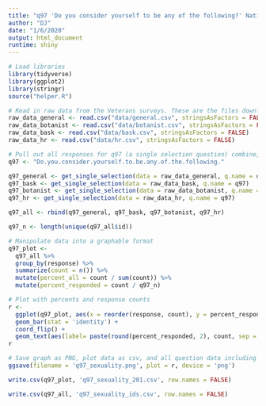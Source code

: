 ```yaml
---
title: "q97 'Do you consider yourself to be any of the following?' National Veterans"
author: "DJ"
date: "1/6/2020"
output: html_document
runtime: shiny
---
```


```r
# Load libraries
library(tidyverse)
library(ggplot2)
library(stringr)
source("helper.R")
```

```r
# Read in raw data from the Veterans surveys. These are the files downloaded from survey monkey saved as a .csv
raw_data_general <- read.csv("data/general.csv", stringsAsFactors = FALSE)
raw_data_botanist <- read.csv("data/botanist.csv", stringsAsFactors = FALSE)
raw_data_bask <- read.csv("data/bask.csv", stringsAsFactors = FALSE)
raw_data_hr <- read.csv("data/hr.csv", stringsAsFactors = FALSE)
```

```r
# Pull out all responses for q97 (a single selection question) combine, then determine 'question n'
q97 <- "Do.you.consider.yourself.to.be.any.of.the.following."

q97_general <- get_single_selection(data = raw_data_general, q.name = q97)
q97_bask <- get_single_selection(data = raw_data_bask, q.name = q97)
q97_botanist <- get_single_selection(data = raw_data_botanist, q.name = q97)
q97_hr <- get_single_selection(data = raw_data_hr, q.name = q97)

q97_all <- rbind(q97_general, q97_bask, q97_botanist, q97_hr)

q97_n <- length(unique(q97_all$id))
```

```r
# Manipulate data into a graphable format
q97_plot <- 
  q97_all %>%
  group_by(response) %>%
  summarize(count = n()) %>%
  mutate(percent_all = count / sum(count)) %>%
  mutate(percent_responded = count / q97_n)
```

```r
# Plot with percents and response counts
r <- 
  ggplot(q97_plot, aes(x = reorder(response, count), y = percent_responded)) +
  geom_bar(stat = 'identity') +
  coord_flip() +
  geom_text(aes(label= paste(round(percent_responded, 2), count, sep = "***")))
r
```

```r
# Save graph as PNG, plot data as csv, and all question data including response IDs as csv (save question n and N at end of plot file as "_x.x")
ggsave(filename = 'q97_sexuality.png', plot = r, device = 'png')

write.csv(q97_plot, 'q97_sexuality_201.csv', row.names = FALSE)

write.csv(q97_all, 'q97_sexuality_ids.csv', row.names = FALSE)
```

